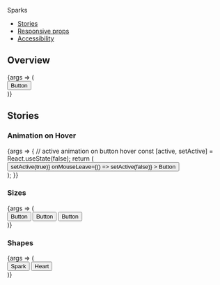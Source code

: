 
<Meta title="Components/Sparks" component={Sparks} />

<PageHeader>Sparks</PageHeader>

- [Stories](#stories)
- [Responsive props](#responsive-props)
- [Accessibility](#accessibility)

## Overview

<Canvas>
  <Story name="Default">
    {args => (
      <div style={{width: 300}}>
        <Sparks {...args}>
          <Button variant="solid-indigo" size="l">
            Button
          </Button>
        </Sparks>
      </div>
    )}
  </Story>
</Canvas>

<ArgsTable story="Default" />

## Stories

### Animation on Hover

<Canvas>
  <Story name="Hover">
    {args => {
      // active animation on button hover
      const [active, setActive] = React.useState(false);
      return (
        <div style={{width: 300}}>
          <Sparks
            {...args}
            variant="l"
            shape="spark"
            duration={2000}
            delay={600}
            iterationCount={5}
            active={active}
          >
            <Button
              variant="solid-indigo"
              size="l"
              onMouseEnter={() => setActive(true)}
              onMouseLeave={() => setActive(false)}
            >
              Button
            </Button>
          </Sparks>
        </div>
      );
    }}
  </Story>
</Canvas>

### Sizes

<Canvas>
  <Story name="Sizes">
    {args => (
      <div style={{width: 300}}>
        <Sparks {...args} variant="s" shape="spark">
          <Button variant="solid-indigo" size="s">
            Button
          </Button>
        </Sparks>
        <Sparks {...args} variant="m" shape="spark">
          <Button variant="solid-indigo" size="m">
            Button
          </Button>
        </Sparks>
        <Sparks {...args} variant="l" shape="spark">
          <Button variant="solid-indigo" size="l">
            Button
          </Button>
        </Sparks>
      </div>
    )}
  </Story>
</Canvas>

### Shapes

<Canvas>
  <Story name="Shapes">
    {args => (
      <div>
        <Sparks {...args} variant="l" shape="spark">
          <Button variant="solid-indigo" size="l">
            Spark
          </Button>
        </Sparks>
        <Sparks {...args} variant="l" shape="heart">
          <Button variant="solid-indigo" size="l">
            Heart
          </Button>
        </Sparks>
      </div>
    )}
  </Story>
</Canvas>
